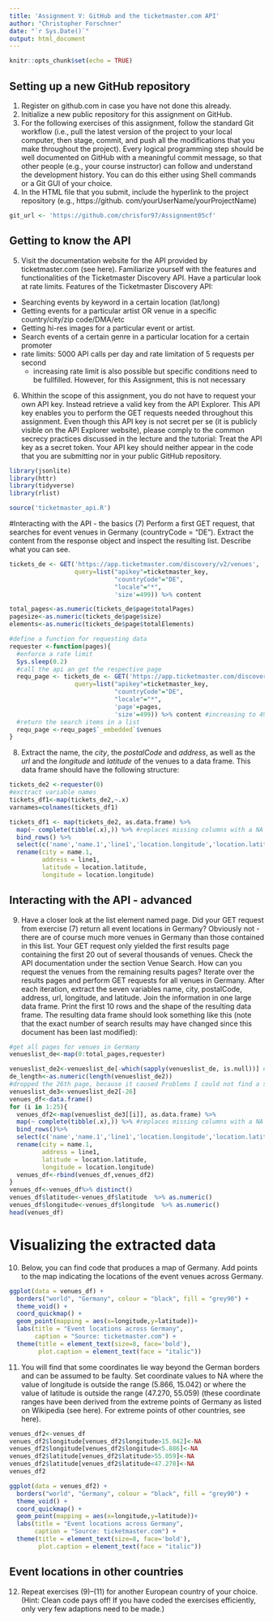 ```yaml
---
title: 'Assignment V: GitHub and the ticketmaster.com API'
author: "Christopher Forschner"
date: "`r Sys.Date()`"
output: html_document
---
```


```r
knitr::opts_chunk$set(echo = TRUE)
```

## Setting up a new GitHub repository

(1) Register on github.com in case you have not done this already.
(2) Initialize a new public repository for this assignment on GitHub.
(3) For the following exercises of this assignment, follow the standard Git workflow (i.e., pull the latest
version of the project to your local computer, then stage, commit, and push all the modifications that you
make throughout the project). Every logical programming step should be well documented on GitHub
with a meaningful commit message, so that other people (e.g., your course instructor) can follow and
understand the development history. You can do this either using Shell commands or a Git GUI of your
choice.
(4) In the HTML file that you submit, include the hyperlink to the project repository (e.g., https://github.
com/yourUserName/yourProjectName)

```r
git_url <- 'https://github.com/chrisfor97/Assignment05cf'
```
## Getting to know the API
(5) Visit the documentation website for the API provided by ticketmaster.com (see here). Familiarize yourself with the features and functionalities of the Ticketmaster Discovery API. Have a particular look at rate limits.
Features of the Ticketmaster Discovery API: 
* Searching events by keyword in a certain location (lat/long)
* Getting events for a particular artist OR venue in a specific country/city/zip code/DMA/etc
* Getting hi-res images for a particular event or artist.
* Search events of a certain genre in a particular location for a certain promoter
* rate limits: 5000 API calls per day and rate limitation of 5 requests per second
    + increasing rate limit is also possible but specific conditions need to be fullfilled. However, for this Assignment, this is not necessary


(6) Whithin the scope of this assignment, you do not have to request your own API key. Instead retrieve
a valid key from the API Explorer. This API key enables you to perform the GET requests needed
throughout this assignment. Even though this API key is not secret per se (it is publicly visible on the
API Explorer website), please comply to the common secrecy practices discussed in the lecture and the
tutorial: Treat the API key as a secret token. Your API key should neither appear in the code that you
are submitting nor in your public GitHub repository.

```r
library(jsonlite)
library(httr)
library(tidyverse)
library(rlist)
```

```r
source('ticketmaster_api.R')
```

#Interacting with the API - the basics
(7) Perform a first GET request, that searches for event venues in Germany (countryCode = "DE"). Extract the content from the response object and inspect the resulting list. Describe what you can see.
```r
tickets_de <- GET('https://app.ticketmaster.com/discovery/v2/venues', 
                  query=list("apikey"=ticketmaster_key,
                             "countryCode"="DE",
                             "locale"="*",
                             'size'=499)) %>% content

total_pages<-as.numeric(tickets_de$page$totalPages)
pagesize<-as.numeric(tickets_de$page$size)
elements<-as.numeric(tickets_de$page$totalElements)

```
```r
#define a function for requesting data
requester <-function(pages){
  #enforce a rate limit
  Sys.sleep(0.2)
  #call the api an get the respective page
  requ_page <- tickets_de <- GET('https://app.ticketmaster.com/discovery/v2/venues', 
                  query=list("apikey"=ticketmaster_key,
                             "countryCode"="DE",
                             "locale"="*",
                             'page'=pages,
                             'size'=499)) %>% content #increasing to 499 per page so every element can be caught
  #return the search items in a list
  requ_page <-requ_page$`_embedded`$venues
}

```


(8) Extract the name, the *city*, the *postalCode* and *address*, as well as the *url* and the *longitude* and *latitude* of the venues to a data frame. This data frame should have the following structure:
```r
tickets_de2 <-requester(0)
#exctract variable names 
tickets_df1<-map(tickets_de2,~.x)
varnames=colnames(tickets_df1)
```

```r
tickets_df1 <- map(tickets_de2, as.data.frame) %>%
  map(~ complete(tibble(.x),)) %>% #replaces missing columns with a NA
  bind_rows() %>% 
  select(c('name','name.1','line1','location.longitude','location.latitude','url','postalCode'))%>%
  rename(city = name.1,
         address = line1,
         latitude = location.latitude,
         longitude = location.longitude)
```


## Interacting with the API - advanced
(9) Have a closer look at the list element named page. Did your GET request from exercise (7) return all
event locations in Germany? Obviously not - there are of course much more venues in Germany than
those contained in this list. Your GET request only yielded the first results page containing the first
20 out of several thousands of venues. Check the API documentation under the section Venue Search.
How can you request the venues from the remaining results pages? Iterate over the results pages and
perform GET requests for all venues in Germany. After each iteration, extract the seven variables name,
city, postalCode, address, url, longitude, and latitude. Join the information in one large
data frame. Print the first 10 rows and the shape of the resulting data frame. The resulting data frame
should look something like this (note that the exact number of search results may have changed since
this document has been last modified):

```r
#get all pages for venues in Germany
venueslist_de<-map(0:total_pages,requester)

venueslist_de2<-venueslist_de[-which(sapply(venueslist_de, is.null))] #removing all list entries where list type is null
de_length<-as.numeric(length(venueslist_de2))
#dropped the 26th page, because it caused Problems I could not find a solution for
venueslist_de3<-venueslist_de2[-26]
venues_df<-data.frame()
for (i in 1:25){
  venues_df2<-map(venueslist_de3[[i]], as.data.frame) %>%
  map(~ complete(tibble(.x),)) %>% #replaces missing columns with a NA
  bind_rows()%>% 
  select(c('name','name.1','line1','location.longitude','location.latitude','url','postalCode'))%>%
  rename(city = name.1,
         address = line1,
         latitude = location.latitude,
         longitude = location.longitude)
  venues_df<-rbind(venues_df,venues_df2) 
}
venues_df<-venues_df%>% distinct()
venues_df$latitude<-venues_df$latitude  %>% as.numeric()
venues_df$longitude<-venues_df$longitude  %>% as.numeric()
head(venues_df)
```
# Visualizing the extracted data

(10) Below, you can find code that produces a map of Germany. Add points to the map indicating the
locations of the event venues across Germany.
```r
ggplot(data = venues_df) +
  borders("world", "Germany", colour = "black", fill = "grey90") +
  theme_void() +
  coord_quickmap() +
  geom_point(mapping = aes(x=longitude,y=latitude))+
  labs(title = "Event locations across Germany",
       caption = "Source: ticketmaster.com") +
  theme(title = element_text(size=8, face='bold'),
        plot.caption = element_text(face = "italic"))
```
(11) You will find that some coordinates lie way beyond the German borders and can be assumed to be faulty.
Set coordinate values to NA where the value of longitude is outside the range (5.866, 15.042) or
where the value of latitude is outside the range (47.270, 55.059) (these coordinate ranges have
been derived from the extreme points of Germany as listed on Wikipedia (see here). For extreme points
of other countries, see here).
```r
venues_df2<-venues_df
venues_df2$longitude[venues_df2$longitude>15.042]<-NA
venues_df2$longitude[venues_df2$longitude<5.886]<-NA
venues_df2$latitude[venues_df2$latitude>55.059]<-NA
venues_df2$latitude[venues_df2$latitude<47.270]<-NA
venues_df2

```
```r
ggplot(data = venues_df2) +
  borders("world", "Germany", colour = "black", fill = "grey90") +
  theme_void() +
  coord_quickmap() +
  geom_point(mapping = aes(x=longitude,y=latitude))+
  labs(title = "Event locations across Germany",
       caption = "Source: ticketmaster.com") +
  theme(title = element_text(size=8, face='bold'),
        plot.caption = element_text(face = "italic"))

```
## Event locations in other countries
(12) Repeat exercises (9)–(11) for another European country of your choice. (Hint: Clean code pays off! If
you have coded the exercises efficiently, only very few adaptions need to be made.)

















